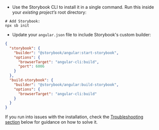 - Use the Storybook CLI to install it in a single command. Run this inside your _existing project’s_ root directory:

```shell
# Add Storybook:
npx sb init
```

- Update your `angular.json` file to include Storybook's custom builder:

```json
{
  "storybook": {
    "builder": "@storybook/angular:start-storybook",
    "options": {
      "browserTarget": "angular-cli:build",
      "port": 6006
    }
  },
  "build-storybook": {
    "builder": "@storybook/angular:build-storybook",
    "options": {
      "browserTarget": "angular-cli:build"
    }
  }
}
```

If you run into issues with the installation, check the [Troubleshooting section](#troubleshooting) below for guidance on how to solve it.